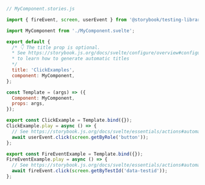 ```js
// MyComponent.stories.js

import { fireEvent, screen, userEvent } from '@storybook/testing-library';

import MyComponent from './MyComponent.svelte';

export default {
  /* 👇 The title prop is optional.
  * See https://storybook.js.org/docs/svelte/configure/overview#configure-story-loading
  * to learn how to generate automatic titles
  */
  title: 'ClickExamples',
  component: MyComponent,
};

const Template = (args) => ({
  Component: MyComponent,
  props: args,
});

export const ClickExample = Template.bind({});
ClickExample.play = async () => {
  // See https://storybook.js.org/docs/svelte/essentials/actions#automatically-matching-args to learn how to setup logging in the Actions panel
  await userEvent.click(screen.getByRole('button'));
};

export const FireEventExample = Template.bind({});
FireEventExample.play = async () => {
  // See https://storybook.js.org/docs/svelte/essentials/actions#automatically-matching-args to learn how to setup logging in the Actions panel
  await fireEvent.click(screen.getByTestId('data-testid'));
};
```